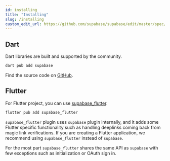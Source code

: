 ```yaml
---
id: installing
title: "Installing"
slug: /installing
custom_edit_url: https://github.com/supabase/supabase/edit/master/spec/supabase_dart_v0.yml
---
```


## Dart

Dart libraries are built and supported by the community. 

```bash
dart pub add supabase
```

Find the source code on [GitHub](https://github.com/supabase/supabase-dart).

## Flutter 

For Flutter project, you can use [supabase_flutter](https://github.com/supabase/supabase-flutter).

```bash
flutter pub add supabase_flutter
```

`supabase_flutter` plugin uses `supabase` plugin internally, and it adds some Flutter specific functionality such as handling deeplinks coming back from magic link verifications.
If you are creating a Flutter application, we recommend using `supabase_flutter` instead of `supabase`. 

For the most part `supabase_flutter` shares the same API as `supabase` with few exceptions such as initialization or OAuth sign in.